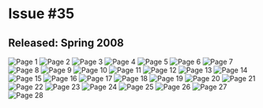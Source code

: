 # Issue #35
## Released: Spring 2008

![Page 1](/img/wiki/ytv/whoa_magazine/issue_35/1.png)
![Page 2](/img/wiki/ytv/whoa_magazine/issue_35/2.png)
![Page 3](/img/wiki/ytv/whoa_magazine/issue_35/3.png)
![Page 4](/img/wiki/ytv/whoa_magazine/issue_35/4.png)
![Page 5](/img/wiki/ytv/whoa_magazine/issue_35/5.png)
![Page 6](/img/wiki/ytv/whoa_magazine/issue_35/6.png)
![Page 7](/img/wiki/ytv/whoa_magazine/issue_35/7.png)
![Page 8](/img/wiki/ytv/whoa_magazine/issue_35/8.png)
![Page 9](/img/wiki/ytv/whoa_magazine/issue_35/9.png)
![Page 10](/img/wiki/ytv/whoa_magazine/issue_35/10.png)
![Page 11](/img/wiki/ytv/whoa_magazine/issue_35/11.png)
![Page 12](/img/wiki/ytv/whoa_magazine/issue_35/12.png)
![Page 13](/img/wiki/ytv/whoa_magazine/issue_35/13.png)
![Page 14](/img/wiki/ytv/whoa_magazine/issue_35/14.png)
![Page 15](/img/wiki/ytv/whoa_magazine/issue_35/15.png)
![Page 16](/img/wiki/ytv/whoa_magazine/issue_35/16.png)
![Page 17](/img/wiki/ytv/whoa_magazine/issue_35/17.png)
![Page 18](/img/wiki/ytv/whoa_magazine/issue_35/18.png)
![Page 19](/img/wiki/ytv/whoa_magazine/issue_35/19.png)
![Page 20](/img/wiki/ytv/whoa_magazine/issue_35/20.png)
![Page 21](/img/wiki/ytv/whoa_magazine/issue_35/21.png)
![Page 22](/img/wiki/ytv/whoa_magazine/issue_35/22.png)
![Page 23](/img/wiki/ytv/whoa_magazine/issue_35/23.png)
![Page 24](/img/wiki/ytv/whoa_magazine/issue_35/24.png)
![Page 25](/img/wiki/ytv/whoa_magazine/issue_35/25.png)
![Page 26](/img/wiki/ytv/whoa_magazine/issue_35/26.png)
![Page 27](/img/wiki/ytv/whoa_magazine/issue_35/27.png)
![Page 28](/img/wiki/ytv/whoa_magazine/issue_35/28.png)
